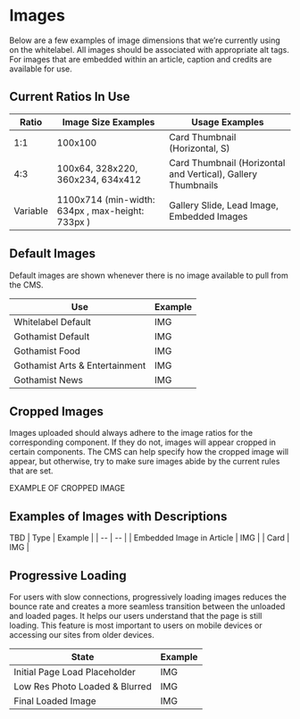 
<Meta title="Components/Atoms/Images" />

# Images
Below are a few examples of image dimensions that we’re currently using on the whitelabel. All images should be associated with appropriate alt tags. For images that are embedded within an article, caption and credits are available for use. 

## Current Ratios In Use 

| Ratio | Image Size Examples | Usage Examples |
| -- | -- | -- |
| 1:1 | 100x100 | Card Thumbnail (Horizontal, S) |
| 4:3 | 100x64, 328x220, 360x234, 634x412 | Card Thumbnail (Horizontal and Vertical), Gallery Thumbnails |
| Variable | 1100x714 (min-width: 634px , max-height: 733px ) | Gallery Slide, Lead Image, Embedded Images |

## Default Images
Default images are shown whenever there is no image available to pull from the CMS. 

| Use | Example |
| -- | -- |
| Whitelabel Default | IMG |
| Gothamist Default | IMG |
| Gothamist Food | IMG |
| Gothamist Arts & Entertainment | IMG |
| Gothamist News | IMG |

## Cropped Images
Images uploaded should always adhere to the image ratios for the corresponding component. If they do not, images will appear cropped in certain components. The CMS can help specify how the cropped image will appear, but otherwise, try to make sure images abide by the current rules that are set. 

EXAMPLE OF CROPPED IMAGE

## Examples of Images with Descriptions
TBD
| Type | Example |
| -- | -- |
| Embedded Image in Article | IMG |
| Card | IMG |

## Progressive Loading
For users with slow connections, progressively loading images reduces the bounce rate and creates a more seamless transition between the unloaded and loaded pages. It helps our users understand that the page is still loading. This feature is most important to users on mobile devices or accessing our sites from older devices. 

| State | Example |
| -- | -- |
| Initial Page Load Placeholder | IMG |
| Low Res Photo Loaded & Blurred | IMG |
| Final Loaded Image | IMG |
